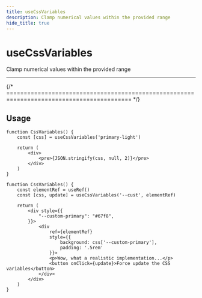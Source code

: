 ```yaml
---
title: useCssVariables
description: Clamp numerical values within the provided range
hide_title: true
---
```




<MainText>
<h1>useCssVariables</h1>
Clamp numerical values within the provided range
</MainText>


<StatusBadge status={1} />

<br />
<hr />
{/* ========================================================================================== */}


## Usage



<Tabs>

<TabItem value='simple' label='Simple'>

```tsx live
function CssVariables() {
    const [css] = useCssVariables('primary-light')

    return (
        <div>
            <pre>{JSON.stringify(css, null, 2)}</pre>
        </div>
    )
}
```

</TabItem>

<TabItem value='adv' label='Advanced'>

```tsx live
function CssVariables() {
    const elementRef = useRef()
    const [css, update] = useCssVariables('--cust', elementRef)

    return (
        <div style={{
            "--custom-primary": "#67f8",
        }}>
            <div 
                ref={elementRef} 
                style={{ 
                    background: css['--custom-primary'], 
                    padding: '.5rem' 
                }}>
                <p>Wow, what a realistic implementation...</p>
                <button onClick={update}>Force update the CSS variables</button>
            </div>
        </div>
    )
}
```

</TabItem>
</Tabs>

